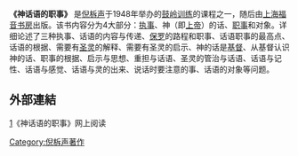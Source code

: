 '''《神话语的职事》''' 是[[倪柝声|倪柝声]]于1948年举办的[[鼓岭训练|鼓岭训练]]的课程之一，随后由[[上海福音书房|上海福音书房]]出版。该书内容分为4大部分：[[执事|执事]]、神（即[[上帝|上帝]]）的话、[[职事|职事]]和对象。详细论述了三种执事、话语的内容与传递、[[保罗|保罗]]的路程和职事、话语职事的最高点、话语的根据、需要有[[圣灵|圣灵]]的解释、需要有圣灵的启示、神的话是[[基督|基督]]、从基督认识神的话、职事的根据、启示与思想、重担与话语、圣灵的管治与话语、话语与记性、话语与感觉、话语与灵的出来、说话时要注意的事、话语的对象等问题。

==外部連結==
[https://web.archive.org/web/20051028083722/http://www.lsmchinese.org/gb/07online_reading/nee/chapread.asp?bookno=3-07]《神话语的职事》网上阅读

[[Category:倪柝声著作|Category:倪柝声著作]]